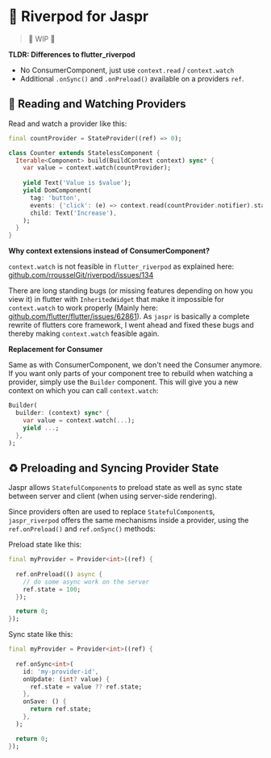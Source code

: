 # 🌊 Riverpod for Jaspr

> 🚧 WIP 🚧

**TLDR: Differences to flutter_riverpod**

- No ConsumerComponent, just use `context.read` / `context.watch`
- Additional `.onSync()` and `.onPreload()` available on a providers `ref`.

## 👀 Reading and Watching Providers

Read and watch a provider like this:

```dart
final countProvider = StateProvider((ref) => 0);

class Counter extends StatelessComponent {
  Iterable<Component> build(BuildContext context) sync* {
    var value = context.watch(countProvider);
    
    yield Text('Value is $value');
    yield DomComponent(
      tag: 'button',
      events: {'click': (e) => context.read(countProvider.notifier).state++},
      child: Text('Increase'),
    );
  }
}
```

**Why context extensions instead of ConsumerComponent?**

`context.watch` is not feasible in `flutter_riverpod` as explained here:
[github.com/rrousselGit/riverpod/issues/134](https://github.com/rrousselGit/riverpod/issues/134)

There are long standing bugs (or missing features depending on how you view it) in flutter
with `InheritedWidget` that make it impossible for `context.watch` to work properly (Mainly
here: [github.com/flutter/flutter/issues/62861](https://github.com/flutter/flutter/issues/62861)).
As `jaspr` is basically a complete rewrite of flutters core framework, I went ahead and fixed
these bugs and thereby making `context.watch` feasible again.

**Replacement for Consumer**

Same as with ConsumerComponent, we don't need the Consumer anymore. If you want only parts of your
component tree to rebuild when watching a provider, simply use the `Builder` component. This will
give you a new context on which you can call `context.watch`:

```dart
Builder(
  builder: (context) sync* {
    var value = context.watch(...);
    yield ...;
  },
);
```

## ♻️ Preloading and Syncing Provider State

Jaspr allows `StatefulComponent`s to preload state as well as sync state between server and client
(when using server-side rendering).

Since providers often are used to replace `StatefulComponent`s, `jaspr_riverpod` offers the same
mechanisms inside a provider, using the `ref.onPreload()` and `ref.onSync()` methods:

Preload state like this:

```dart
final myProvider = Provider<int>((ref) {
  
  ref.onPreload(() async {
    // do some async work on the server
    ref.state = 100;
  });

  return 0;
});
```

Sync state like this:

```dart
final myProvider = Provider<int>((ref) {
  
  ref.onSync<int>(
    id: 'my-provider-id',
    onUpdate: (int? value) {
      ref.state = value ?? ref.state;
    },
    onSave: () {
      return ref.state;
    },
  );

  return 0;
});
```

